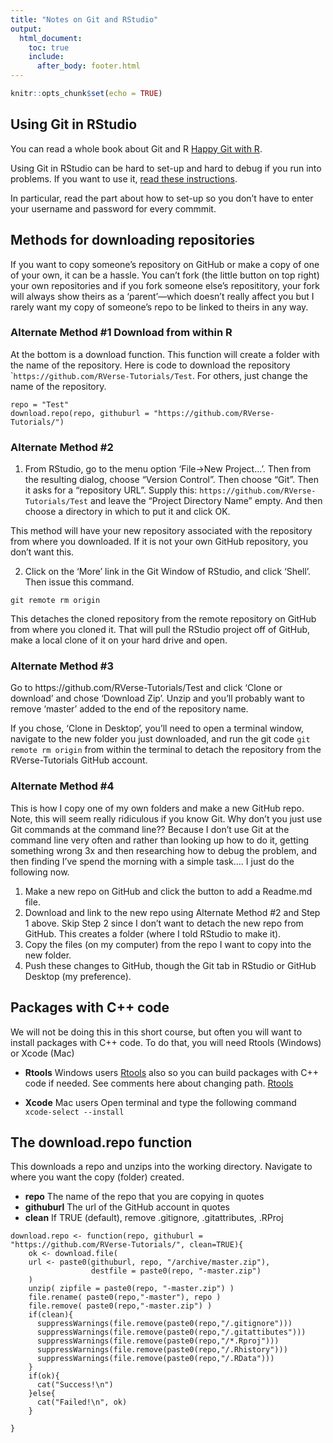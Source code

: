 ```yaml
---
title: "Notes on Git and RStudio"
output:
  html_document:
    toc: true
    include:
      after_body: footer.html
---
```


```r
knitr::opts_chunk$set(echo = TRUE)
```

## Using Git in RStudio

You can read a whole book about Git and R [Happy Git with R](http://happygitwithr.com/index.html).

Using Git in RStudio can be hard to set-up and hard to debug if you run into problems.  If you want to use it, [read these instructions](https://cfss.uchicago.edu/git07.html).

In particular, read the part about how to set-up so you don't have to enter your username and password for every commmit.

## Methods for downloading repositories

If you want to copy someone's repository on GitHub or make a copy of one of your own, it can be a hassle. You can't fork (the little button on top right) your own repositories and if you fork someone else's reposititory, your fork will always show theirs as a 'parent'---which doesn't really affect you but I rarely want my copy of someone's repo to be linked to theirs in any way.

### Alternate Method #1 Download from within R

At the bottom is a download function. This function will create a folder with the name of the repository.  Here is code to download the repository ``https://github.com/RVerse-Tutorials/Test`.  For others, just change the name of the repository.

```
repo = "Test"
download.repo(repo, githuburl = "https://github.com/RVerse-Tutorials/")
```

### Alternate Method #2

1. From RStudio, go to the menu option
'File->New Project...'. Then from the resulting dialog, choose
"Version Control".  Then choose "Git".  Then it asks for a "repository URL".
Supply this: `https://github.com/RVerse-Tutorials/Test` and 
leave the "Project Directory Name" empty.  And then choose a directory 
in which to put it and click OK.

This method will have your new repository associated with the repository from where you downloaded. If it is not your own GitHub repository, you don't want this.

2. Click on the 'More' link in the Git Window of RStudio, and click 'Shell'.  Then issue this command.
```
git remote rm origin
```
This detaches the cloned repository from the remote repository on GitHub from where you cloned it. That will pull the RStudio project off of GitHub, make a local clone
of it on your hard drive and open.

### Alternate Method #3

Go to https://github.com/RVerse-Tutorials/Test and click 'Clone or download' and chose 'Download Zip'.  Unzip and you'll probably want to remove  'master' added to the end of the repository name.

If you chose, 'Clone in Desktop', you'll need to open a terminal window, navigate to the new folder you just downloaded, and run the git code `git remote rm origin` from within the terminal to detach the repository from the RVerse-Tutorials GitHub account.

### Alternate Method #4

This is how I copy one of my own folders and make a new GitHub repo. Note, this will seem really ridiculous if you know Git. Why don't you just use Git commands at the command line?? Because I don't use Git at the command line very often and rather than looking up how to do it, getting something wrong 3x and then researching how to debug the problem, and then finding I've spend the morning with a simple task.... I just do the following now.

1. Make a new repo on GitHub and click the button to add a Readme.md file.
2. Download and link to the new repo using Alternate Method #2 and Step 1 above. Skip Step 2 since I don't want to detach the new repo from GitHub. This creates a folder (where I told RStudio to make it).
3. Copy the files (on my computer) from the repo I want to copy into the new folder.
4. Push these changes to GitHub, though the Git tab in RStudio or GitHub Desktop (my preference).


## Packages with C++ code

We will not be doing this in this short course, but often you will want to install packages with C++ code.  To do that, you will need Rtools (Windows) or Xcode (Mac)

* **Rtools** Windows users  [Rtools](https://cran.r-project.org/bin/windows/Rtools/) also so you can build packages with C++ code if needed.  See comments here about changing path. [Rtools](http://stat545.com/packages01_system-prep.html#windows-system-prep)

* **Xcode** Mac users Open terminal and type the following command `xcode-select --install`

## The download.repo function

This downloads a repo and unzips into the working directory. Navigate to where you want the copy (folder) created.

* **repo** The name of the repo that you are copying in quotes
* **githuburl** The url of the GitHub account in quotes
* **clean** If TRUE (default), remove .gitignore, .gitattributes, .RProj

```
download.repo <- function(repo, githuburl = "https://github.com/RVerse-Tutorials/", clean=TRUE){
    ok <- download.file( 
    url <- paste0(githuburl, repo, "/archive/master.zip"),
                  destfile = paste0(repo, "-master.zip")
    )
    unzip( zipfile = paste0(repo, "-master.zip") )
    file.rename( paste0(repo,"-master"), repo )
    file.remove( paste0(repo,"-master.zip") )
    if(clean){
      suppressWarnings(file.remove(paste0(repo,"/.gitignore")))
      suppressWarnings(file.remove(paste0(repo,"/.gitattibutes")))
      suppressWarnings(file.remove(paste0(repo,"/*.Rproj")))
      suppressWarnings(file.remove(paste0(repo,"/.Rhistory")))
      suppressWarnings(file.remove(paste0(repo,"/.RData")))
    }
    if(ok){
      cat("Success!\n")
    }else{
      cat("Failed!\n", ok)
    }
    
}
```


